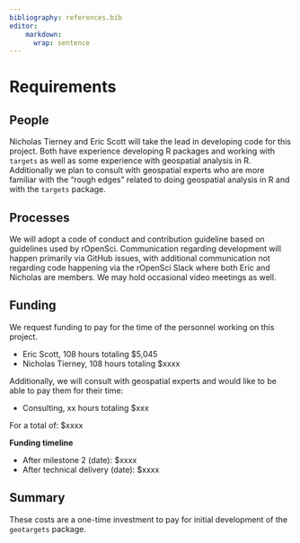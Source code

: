 ```yaml
---
bibliography: references.bib
editor:
    markdown: 
      wrap: sentence
---
```


# Requirements

```{=html}
<!-- 
An idea of what is required to make the project actually happen
-->
```
## People

Nicholas Tierney and Eric Scott will take the lead in developing code for this project.
Both have experience developing R packages and working with `targets` as well as some experience with geospatial analysis in R.
Additionally we plan to consult with geospatial experts who are more familiar with the "rough edges" related to doing geospatial analysis in R and with the `targets` package.

## Processes

```{=html}
<!-- 
What processes need to be put in place e.g. codes of conduct, regular ISC meetings, handover to the community at large?
-->
```
We will adopt a code of conduct and contribution guideline based on guidelines used by rOpenSci.
Communication regarding development will happen primarily via GitHub issues, with additional communication not regarding code happening via the rOpenSci Slack where both Eric and Nicholas are members.
We may hold occasional video meetings as well.

## Funding

We request funding to pay for the time of the personnel working on this project.

-   Eric Scott, 108 hours totaling \$5,045
-   Nicholas Tierney, 108 hours totaling \$xxxx

Additionally, we will consult with geospatial experts and would like to be able to pay them for their time:

-   Consulting, xx hours totaling \$xxx

For a total of: \$xxxx

**Funding timeline**

-   After milestone 2 (date): \$xxxx <!--# half -->
-   After technical delivery (date): \$xxxx <!--# the rest -->

## Summary

```{=html}
<!--
A summary of the requirements that contextualises the costs
-->
```
These costs are a one-time investment to pay for initial development of the `geotargets` package.
